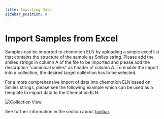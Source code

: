 ```yaml
---
title: Importing Data
sidebar_position: 9
---
```



# Import Samples from Excel

Samples can be imported to chemotion ELN by uploading a simple excel list that contains the structure of the sample as Smiles string.
Please add the smiles strings in column A of the file to be imported and please add the description "canonical smiles" as header of column A.
To enable the import into a collection, the desired target collection has to be selected.

For a more comprehensive import of data into chemotion ELN based on Smiles strings, please see the following example which can be used as a template to import data to the Chemotion ELN.

<p>
  <DownloadBtn
    files={["/files/template_sample_import.xlsx"]}
    text={"Download XLSX Template here "}
  />
</p>

![Collection View](/img/import_samples.gif)

See further information in the section about [toolbar](toolbar).
